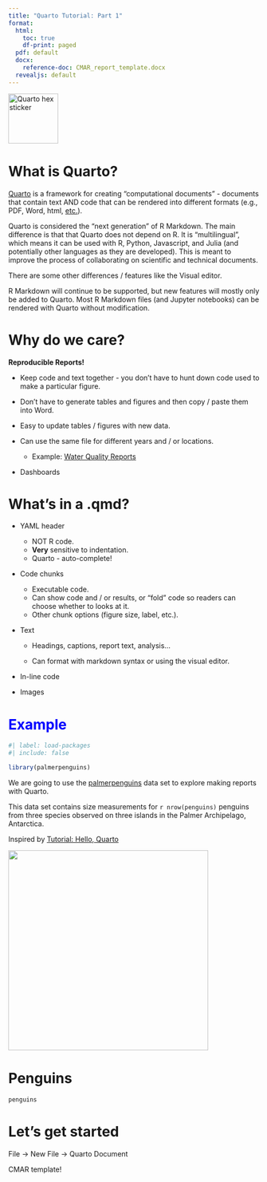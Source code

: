 ```yaml
---
title: "Quarto Tutorial: Part 1"
format:
  html:
    toc: true
    df-print: paged
  pdf: default
  docx: 
    reference-doc: CMAR_report_template.docx
  revealjs: default
---
```


[![Quarto hex sticker](quarto.png){fig-alt="Quarto hex sticker" fig-align="center" width="100"}](https://github.com/rstudio/hex-stickers)

# What is Quarto?

[Quarto](https://quarto.org/) is a framework for creating "computational documents" - documents that contain text AND code that can be rendered into different formats (e.g., PDF, Word, html, [etc.](https://quarto.org/docs/output-formats/all-formats.html)).

Quarto is considered the "next generation" of R Markdown. The main difference is that that Quarto does not depend on R. It is "multilingual", which means it can be used with R, Python, Javascript, and Julia (and potentially other languages as they are developed). This is meant to improve the process of collaborating on scientific and technical documents.

There are some other differences / features like the Visual editor.

R Markdown will continue to be supported, but new features will mostly only be added to Quarto. Most R Markdown files (and Jupyter notebooks) can be rendered with Quarto without modification.

# Why do we care?

**Reproducible Reports!**

-   Keep code and text together - you don't have to hunt down code used to make a particular figure.

-   Don't have to generate tables and figures and then copy / paste them into Word.

-   Easy to update tables / figures with new data.

-   Can use the same file for different years and / or locations.

    -   Example: [Water Quality Reports](https://github.com/dempsey-CMAR/County-Reports/blob/main/County_Report.Rmd)
    
- Dashboards

# What's in a .qmd?

-   YAML header

    -   NOT R code.
    -   **Very** sensitive to indentation.
    -   Quarto - auto-complete!

-   Code chunks

    -   Executable code.
    -   Can show code and / or results, or "fold" code so readers can choose whether to looks at it.
    -   Other chunk options (figure size, label, etc.).

-   Text

    -   Headings, captions, report text, analysis...

    -   Can format with markdown syntax or using the visual editor.

-   In-line code

-   Images

# Example {style="color: blue"}

```r
#| label: load-packages
#| include: false

library(palmerpenguins)
```

We are going to use the [palmerpenguins](https://allisonhorst.github.io/palmerpenguins/) data set to explore making reports with Quarto.

This data set contains size measurements for `r nrow(penguins)` penguins from three species observed on three islands in the Palmer Archipelago, Antarctica.

Inspired by [Tutorial: Hello, Quarto](https://quarto.org/docs/get-started/hello/rstudio.html)

![](lter_penguins.png){fig-alt="Illustration of three species of Palmer Archipelago penguins: Chinstrap, Gentoo, and Adelie. Artwork by @allison_horst." fig-align="center" width="401"}

# Penguins 

```r
penguins
```


# Let's get started

File -> New File -> Quarto Document

CMAR template!